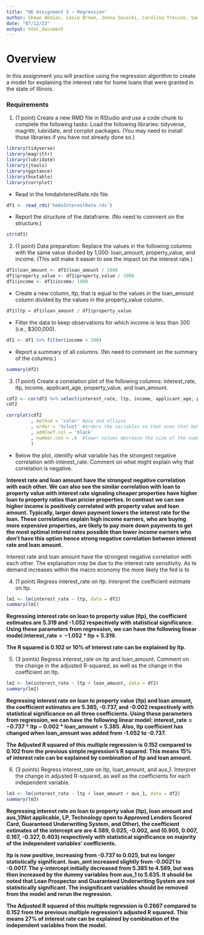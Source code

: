 ```yaml
---
title: "HE Assignment 5 – Regression"
author: Shawn Abdian, Lexie Brown, Jenna Swiecki, Carolina Trevino, Saeeda Zaman,Bryan Yang
date: "07/12/22"
output: html_document
---
```


# Overview     
In this assignment you will practice using the regression algorithm to create a model for explaining the interest rate for home loans that were granted in the state of Illinois.       

### Requirements        

1. (1 point) Create a new RMD file in RStudio and use a code chunk to complete the following tasks:
Load the following libraries: tidyverse, magrittr, lubridate, and corrplot packages. (You may need to install those libraries if you have not already done so.)

```r
library(tidyverse)
library(magrittr)
library(lubridate)
library(jtools)
library(ggstance)
library(huxtable)
library(corrplot)
```

  + Read in the hmdaInterestRate.rds file.

```r
df1 <- read_rds('hmdaInterestRate.rds')
```

  + Report the structure of the dataframe. (No need to comment on the structure.)

```r
str(df1)
```

2. (1 point) Data preparation:
Replace the values in the following columns with the same value divided by 1,000: loan_amount, property_value, and income. (This will make it easier to see the impact on the interest rate.)

```r
df1$loan_amount <- df1$loan_amount / 1000
df1$property_value <- df1$property_value / 1000
df1$income <- df1$income/ 1000
```

  + Create a new column, ltp, that is equal to the values in the loan_amount column divided by the values in the property_value column.

```r
df1$ltp = df1$loan_amount / df1$property_value
```

  + Filter the data to keep observations for which income is less than 300 (i.e., $300,000).

```r
df2 <- df1 %>% filter(income < 300)
```

  + Report a summary of all columns. (No need to comment on the summary of the columns.)

```r
summary(df2)
```

3. (1 point) Create a correlation plot of the following columns: interest_rate, ltp, income, applicant_age, property_value, and loan_amount.

```r
cdf2 <- cor(df2 %>% select(interest_rate, ltp, income, applicant_age, property_value, loan_amount))
cdf2
```


```r
corrplot(cdf2
         , method = 'color' #pie and ellipse
         , order = 'hclust' #orders the variables so that ones that behave similarly are placed next to each other
         , addCoef.col = 'black' 
         , number.cex = .6  #lower values decrease the size of the numbers in the cells
         )
```

  + Below the plot, identify what variable has the strongest negative correlation with interest_rate. Comment on what might explain why that correlation is negative.

**Interest rate and loan amount have the strongest negative correlation with each other. We can also see the similar correlation with loan to property value with interest rate signaling cheaper properties have higher loan to property ratios than pricier properties. In contrast we can see higher income is positively correlated with property value and loan amount. Typically, larger down payment lowers the interest rate for the loan. These correlations explain high income earners, who are buying more expensive properties, are likely to pay more down payments to get the most optimal interest rates possible than lower income earners who don't have this option hence strong negative correlation between interest rate and loan amount.**

Interest rate and loan amount have the strongest negative correlation with each other. The explanation may be due to the interest rate sensitivity. As te demand increases within the macro economy the more likely the fed is to 

4. (1 point) Regress interest_rate on ltp. Interpret the coefficient estimate on ltp.

```r
lm1 <- lm(interest_rate ~ ltp, data = df2)
summary(lm1)
```

__Regressing interest rate on loan to property value (ltp), the coefficient estimates are 5.319 and -1.052 respectively with statistical significance. Using these parameters from regression, we can have the following linear model:$\textrm{interest_rate} = -1.052*\textrm{ltp} + 5.319$.__    

__The R squared is 0.102 or 10% of interest rate can be explained by ltp.__     

5. (3 points) Regress interest_rate on ltp and loan_amount. Comment on the change in the adjusted R-squared, as well as the change in the coefficient on ltp.

```r
lm2 <- lm(interest_rate ~ ltp + loan_amount, data = df2)
summary(lm2)
```
__Regressing interest rate on loan to property value (ltp) and loan amount, the coefficient estimates are 5.385, -0.737, and -0.002 respectively with statistical significance on all three coefficients. Using these parameters from regression, we can have the following linear model: $\textrm{interest_rate} = -0.737*\textrm{ltp} -0.002*\textrm{loan_amount} + 5.385$. Also, ltp coefficient has changed when loan_amount was added from -1.052 to -0.737.__

__The Adjusted R squared of this multiple regression is 0.152 compared to 0.102 from the previous simple regression's R squared. This means 15% of interest rate can be explained by combination of ltp and loan amount.__

6. (3 points) Regress interest_rate on ltp, loan_amount, and aus_1. Interpret the change in adjusted R-squared, as well as the coefficients for each independent variable.

```r
lm3 <- lm(interest_rate ~ ltp + loan_amount + aus_1, data = df2)
summary(lm3)
```
__Regressing interest rate on loan to property value (ltp), loan amount and aus_1(Not applicable, LP, Technology open to Approved Lenders Scored Card, Guaranteed Underwriting System, and Other), the coefficient estimates of the intercept are are 4.589, 0.025, -0.002, and (0.905, 0.007, 0.167, -0.327, 0.403) respectively with statistical significance on majority of the independent variables' coefficients.__

__ltp is now positive, increasing from -0.737 to 0.025, but no longer statistically significant. loan_amt increased slightly from -0.0021 to -0.0017. The y-intercept initially decreased from 5.385 to 4.589, but was then increased by the dummy variables from aus_1 to 5.635. It should be noted that Loan Prospector and Guaranteed Underwriting System are not statistically significant. The insignificant variables should be removed from the model and rerun the regression.__

__The Adjusted R squared of this multiple regression is 0.2667 compared to 0.152 from the previous multiple regression's adjusted R squared. This means 27% of interest rate can be explained by combination of the independent variables from the model.__
